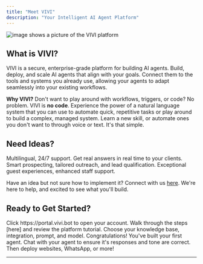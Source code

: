 ```yaml
---
title: "Meet VIVI"
description: "Your Intelligent AI Agent Platform"
---
```


![image shows a picture of the VIVI platform](/images/vivi1.png)

## What is VIVI?

VIVI is a secure, enterprise-grade platform for building AI agents. Build, deploy, and scale AI agents that align with your goals. Connect them to the tools and systems you already use, allowing your agents to adapt seamlessly into your existing workflows.

**Why VIVI?** Don't want to play around with workflows, triggers, or code? No problem. VIVI is **no code**. Experience the power of a natural language system that you can use to automate quick, repetitive tasks or play around to build a complex, managed system. Learn a new skill, or automate ones you don't want to through voice or text. It's that simple.  

## Need Ideas?

<Columns cols={3}>
  <Card title="Technical Suport" icon="laptop-mobile" iconType="regular" color="#0066ff">
    Multilingual, 24/7 support. Get real answers in real time to your clients.
  </Card>
  <Card title="Lead Generation" icon="chart-line" iconType="regular" color="#0066ff">
    Smart prospecting, tailored outreach, and lead qualification.
  </Card>
  <Card title="Hotel Concierge" icon="bell-concierge" iconType="regular" color="#0066ff">
    Exceptional guest experiences, enhanced staff support.
  </Card>
</Columns>

Have an idea but not sure how to implement it? Connect with us [here](https://vivi.bot/contact-vivi/). We're here to help, and excited to see what you'll build.

## Ready to Get Started?

<Steps>
  <Step title="Sign up for free">
    Click https://portal.vivi.bot to open your account. 
  </Step>
  <Step title="Follow our quickstart guide">
    Walk through the steps [here] and review the platform tutorial.
  </Step>
  <Step title="Build your first agent">
    Choose your knowledge base, integration, prompt, and model. Congratulations! You've built your first agent. 
  </Step>
  <Step title="Test & deploy">
    Chat with your agent to ensure it's responses and tone are correct. Then deploy websites, WhatsApp, or more! 
  </Step>
</Steps>

---